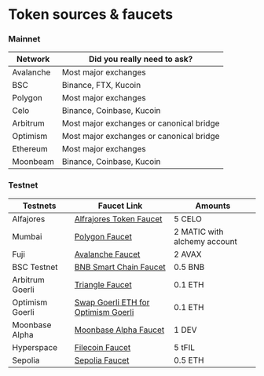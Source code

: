 # Token sources & faucets

### Mainnet

| Network   | ​Did you really need to ask?             |
| --------- | ---------------------------------------- |
| Avalanche | Most major exchanges                     |
| BSC       | Binance, FTX, Kucoin                     |
| Polygon   | Most major exchanges                     |
| Celo      | Binance, Coinbase, Kucoin                |
| Arbitrum  | Most major exchanges or canonical bridge |
| Optimism  | Most major exchanges or canonical bridge |
| Ethereum  | Most major exchanges                     |
| Moonbeam  | Binance, Coinbase, Kucoin                |

### Testnet

| Testnets        | ​Faucet Link                                                                   | ​Amounts                      |
| --------------- | ----------------------------------------------------------------------------- | ---------------------------- |
| Alfajores       | [​​Alfrajores Token Faucet](https://faucet.celo.org/)                           | 5 CELO                       |
| Mumbai          | [​​Polygon Faucet](https://faucet.polygon.technology/)                          | 2 MATIC with alchemy account |
| Fuji            | [Avalanche Faucet​​](https://faucet.avax.network/)                              | 2 AVAX                       |
| BSC Testnet     | [​​BNB Smart Chain Faucet](https://testnet.bnbchain.org/faucet-smart)           | 0.5 BNB                      |
| Arbitrum Goerli | [​​Triangle Faucet](https://faucet.triangleplatform.com/arbitrum/goerli)        | 0.1 ETH                      |
| Optimism Goerli | [​​Swap Goerli ETH for Optimism Goerli](https://app.optimism.io/bridge/deposit) | 0.1 ETH                      |
| Moonbase Alpha  | [​​Moonbase Alpha Faucet](https://apps.moonbeam.network/moonbase-alpha/faucet/) | 1 DEV                        |
| Hyperspace      | [Filecoin Faucet](https://hyperspace.yoga/#faucet)                            | 5 tFIL                       |
| Sepolia         | [Sepolia Faucet](https://sepoliafaucet.com/)                                  | 0.5 ETH                      |
